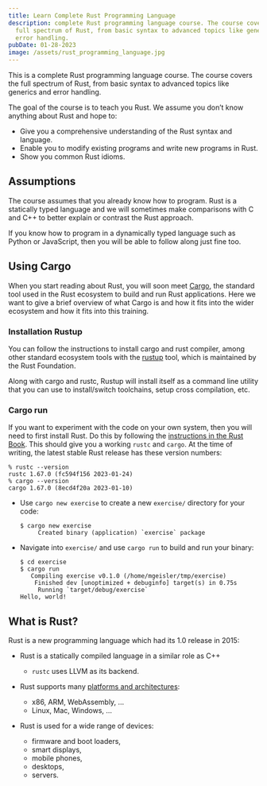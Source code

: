 ```yaml
---
title: Learn Complete Rust Programming Language
description: complete Rust programming language course. The course covers the
  full spectrum of Rust, from basic syntax to advanced topics like generics and
  error handling.
pubDate: 01-28-2023
image: /assets/rust_programming_language.jpg
---
```

This is a complete Rust programming language course. The course covers the full spectrum of Rust, from basic syntax to advanced topics like generics and error handling.

The goal of the course is to teach you Rust. We assume you don’t know anything about Rust and hope to:

* Give you a comprehensive understanding of the Rust syntax and language.
* Enable you to modify existing programs and write new programs in Rust.
* Show you common Rust idioms.

## Assumptions

The course assumes that you already know how to program. Rust is a statically typed language and we will sometimes make comparisons with C and C++ to better explain or contrast the Rust approach.

If you know how to program in a dynamically typed language such as Python or JavaScript, then you will be able to follow along just fine too.

## Using Cargo

When you start reading about Rust, you will soon meet [Cargo](https://doc.rust-lang.org/cargo/), the standard tool used in the Rust ecosystem to build and run Rust applications. Here we want to give a brief overview of what Cargo is and how it fits into the wider ecosystem and how it fits into this training.

### Installation Rustup

You can follow the instructions to install cargo and rust compiler, among other standard ecosystem tools with the [rustup](https://rustup.rs/) tool, which is maintained by the Rust Foundation.

Along with cargo and rustc, Rustup will install itself as a command line utility that you can use to install/switch toolchains, setup cross compilation, etc.

### Cargo run

If you want to experiment with the code on your own system, then you will need to first install Rust. Do this by following the [instructions in the Rust Book](#installation-rustup). This should give you a working `rustc` and `cargo`. At the time of writing, the latest stable Rust release has these version numbers:

```shell
% rustc --version
rustc 1.67.0 (fc594f156 2023-01-24)
% cargo --version
cargo 1.67.0 (8ecd4f20a 2023-01-10)
```

* Use `cargo new exercise` to create a new `exercise/` directory for your code:

  ```shell
  $ cargo new exercise
       Created binary (application) `exercise` package
  ```
* Navigate into `exercise/` and use `cargo run` to build and run your binary:

  ```shell
  $ cd exercise
  $ cargo run
     Compiling exercise v0.1.0 (/home/mgeisler/tmp/exercise)
      Finished dev [unoptimized + debuginfo] target(s) in 0.75s
       Running `target/debug/exercise`
  Hello, world!
  ```

## What is Rust?



Rust is a new programming language which had its 1.0 release in 2015:

* Rust is a statically compiled language in a similar role as C++

  * `rustc` uses LLVM as its backend.
* Rust supports many [platforms and architectures](https://doc.rust-lang.org/nightly/rustc/platform-support.html):

  * x86, ARM, WebAssembly, …
  * Linux, Mac, Windows, …
* Rust is used for a wide range of devices:

  * firmware and boot loaders,
  * smart displays,
  * mobile phones,
  * desktops,
  * servers.